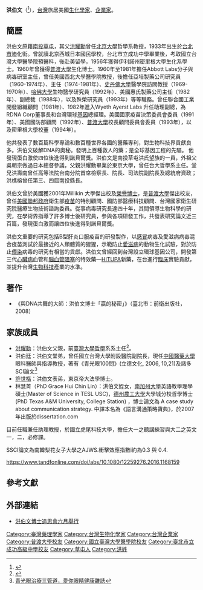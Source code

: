 '''洪伯文'''（{{bd|1933年|9月30日|2009年|3月28日}}<ref>{{Cite web |url=http://www.epochtimes.com/b5/9/4/11/n2491669.htm |title=存档副本 |access-date=2012-04-13 |archive-date=2019-08-21 |archive-url=https://web.archive.org/web/20190821151259/http://www.epochtimes.com/b5/9/4/11/n2491669.htm |dead-url=no }}</ref>），[[台灣|台灣]]旅居美國[[生化學家|生化學家]]、[[企業家|企業家]]。

==簡歷==
洪伯文原籍[[南投縣|南投]][[草屯鎮|草屯]]，其父[[洪耀勳|洪耀勳]]曾任[[北京大學|北京大學]]哲學系教授，1933年出生於[[台北市|台北市]]迪化街。曾就讀北京西城日本國民學校，台北市立成功中學畢業後，考取國立台灣大學醫學院預醫科，後赴美留學，1956年獲得伊利諾州密里根大學生化系學士。1960年曾獲得[[普渡大學|普渡大學]]生化博士。1960年至1981年擔任Abbott Labs分子與病毐研室主任，曾任美國西北大學醫學院教授，後擔任亞培製藥公司研究員（1960-1974年）、主任（1974-1981年）、[[史丹佛大學|史丹佛大學]]醫學院訪問教授（1969-1970年）、[[哈佛大學|哈佛大學]]生物醫學研究員（1992年）、美國惠氏製藥公司主任（1982年）、副總裁（1988年），以及殊榮研究員（1993年）等等職務。曾任聯合國工業開發組織顧問（1981年）、1982年進入Wyeth Ayerst Labs 升任助理副總，為RDNA Corp董事長和台灣環球[[基因|基因]]總經理。美國國家疫苗決策委員會委員（1991年）、美國國防部顧問（1992年）、[[普渡大學|普渡大學]]校長顧問委員會委員（1993年），以及密里根大學校董（1994年）。

他共發表了數百篇科學專論和數百種世界各國的醫藥專利，對生物科技界貢獻良多。洪伯文破解DNA的奧秘。發明上百種救人的藥；是全球基因工程的先驅。 他發現蛋白激使四位後進得到諾貝爾獎。洪伯文是南投草屯洪氏望族的一員，外祖父吳朝宗做過日本總督參議，父親洪耀勳畢業於東京大學，曾任台大哲學系主任。堂兄洪壽南曾任高等法院台南分院首席檢察長、院長、司法院副院長及總統府資政；洪樵榕曾任第三、四屆南投縣長。

洪伯文曾於美國獲2001年Millikin 大學傑出校及[[榮譽博士|榮譽博士]]，是[[普渡大學|普渡大學]]傑出校友，曾任[[美國聯邦政府|美國聯邦政府]]衛生部[[疫苗|疫苗]]的特別顧問、國防部醫療科技顧問、台灣國家衛生研究院醫療生物技術諮詢委員。從事病毒研究長達四十年，其間領導生物科學的研究，在學術界指導了許多博士後研究員，參與各項研發工作，共發表研究論文近三百篇，發現蛋白激而讓四位後進得到諾貝爾獎。

洪伯文重要的研究包括B型肝炎口服疫苗的研發製作，以[[感冒|感冒]]病毐及愛滋病病毐混合疫苗測試於最接近的人類體質的猩猩，示範防止[[愛滋病|愛滋病]]的動物生化試驗，對於防止[[傳染|傳染]]病毒的研究有相當的貢獻。洪伯文曾經回到台灣設立環球基因公司，開發第三代[[心臟病|心臟病]]血管和[[腦血管阻塞|腦血管阻塞]]的特效藥—[[HITUPA|HITUPA]]新藥，在台進行[[臨床|臨床]]實驗貢獻，並提升台灣[[生物科技|生物科技]]產業的水準。

== 著作 ==
*《與DNA共舞的大師：洪伯文博士「贏的秘密」》（臺北市：前衛出版社，2008）

== 家族成員 ==
*[[洪耀勳|洪耀勳]]：洪伯文父親，前[[臺灣大學|臺灣大學]][[哲學|哲學]]系系主任<ref>{{Cite web |url=http://memory.ncl.edu.tw/tm_cgi/hypage.cgi?HYPAGE=toolbox_figure_detail.hpg&project_id=twpeop&dtd_id=15&subject_name=%E8%87%BA%E7%81%A3%E4%BA%BA%E7%89%A9%E8%AA%8C(1895-1945)&subject_url=toolbox_figure.hpg&xml_id=0000293848&who=%E6%B4%AA%E8%80%80%E5%8B%B3 |title=臺灣人物小傳：洪耀勳，臺灣記憶 |access-date=2013-06-30 |archive-date=2016-03-04 |archive-url=https://web.archive.org/web/20160304195007/http://memory.ncl.edu.tw/tm_cgi/hypage.cgi?HYPAGE=toolbox_figure_detail.hpg&project_id=twpeop&dtd_id=15&subject_name=%E8%87%BA%E7%81%A3%E4%BA%BA%E7%89%A9%E8%AA%8C(1895-1945)&subject_url=toolbox_figure.hpg&xml_id=0000293848&who=%E6%B4%AA%E8%80%80%E5%8B%B3 |dead-url=no }}</ref>。
* 洪伯廷：洪伯文堂弟，曾任國立台灣大學附設醫院副院長，現任[[中國醫藥大學|中國醫藥大學]]眼科醫師與指導教授，著有《青光眼100問》(立德文化, 2006, 10,21)及諸多SCI論文<ref>[https://web.archive.org/web/20130311062418/http://www.alcon.com.tw/magazine/source/2004_spring/2004_spring_06.asp 青光眼治療三管道，愛你眼睛健康雜誌]</ref>
* [[許世楷|許世楷]]：洪伯文表弟，東京帝大法學博士。
* 林慧菁（PhD Grace Hui Chin Lin）：洪伯文姪女，[[南加州大學|南加州大學]]英語教學理學碩士(Master of Science in TESL USC)，[[德州農工大學|德州農工大學]]大學城分校哲學博士 (PhD Texas A&M University, College Station) ，博士論文為 A case study about communication strategy. 中譯本名為《語言溝通策略寶典》，於2007年出版於dissertation.com



目前任職兼任助理教授，於國立虎尾科技大學，擔任大一之聽講練習與大二之英文一，二，必修課。

SSCI論文為南韓梨花女子大學之AJWS.衝擊效應指數i約為0.3 與 0.4.

https://www.tandfonline.com/doi/abs/10.1080/12259276.2016.1168159 {{Wayback|url=https://www.tandfonline.com/doi/abs/10.1080/12259276.2016.1168159 |date=20211221081502 }}

==參考文獻==
{{reflist}}

==外部連結==
*[http://www.epochtimes.com/b5/9/4/11/n2491669.htm 洪伯文博士追思會六月舉行] {{Wayback|url=http://www.epochtimes.com/b5/9/4/11/n2491669.htm |date=20190821151259 }}
{{DEFAULTSORT:Hsu}}
[[Category:臺灣藥理學家|Category:臺灣藥理學家]]
[[Category:台灣生物化學家|Category:台灣生物化學家]]
[[Category:台灣企業家|Category:台灣企業家]]
[[Category:普渡大學校友|Category:普渡大學校友]]
[[Category:國立臺灣大學醫學院校友|Category:國立臺灣大學醫學院校友]]
[[Category:臺北市立成功高級中學校友|Category:臺北市立成功高級中學校友]]
[[Category:草屯人|Category:草屯人]]
[[Category:洪姓|Category:洪姓]]